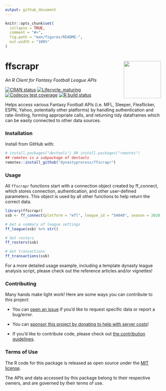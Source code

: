 ```yaml
---
output: github_document
---
```


<!-- README.md is generated from README.Rmd. Please edit that file -->

```r
knitr::opts_chunk$set(
  collapse = TRUE,
  comment = "#>",
  fig.path = "man/figures/README-",
  out.width = "100%"
)
```
# ffscrapr <a href='#'><img src='man/figures/logo.png' align="right" height="120" /></a>
*An R Client for Fantasy Football League APIs*

  <!-- badges: start -->
  
  [![CRAN status](https://www.r-pkg.org/badges/version/ffscrapr)](https://CRAN.R-project.org/package=ffscrapr)
  [![Lifecycle: maturing](https://img.shields.io/badge/lifecycle-maturing-blue.svg)](https://www.tidyverse.org/lifecycle/#maturing)
  [![Codecov test coverage](https://codecov.io/gh/DynastyProcess/ffscrapr/branch/main/graph/badge.svg)](https://codecov.io/gh/DynastyProcess/ffscrapr?branch=main)
  [![R build status](https://github.com/DynastyProcess/ffscrapr/workflows/R-CMD-check/badge.svg)](https://github.com/DynastyProcess/ffscrapr/actions)
  
  <!-- badges: end -->

Helps access various Fantasy Football APIs (i.e. MFL, Sleeper, Fleaflicker, ESPN, Yahoo, potentially other platforms) by handling authentication and rate-limiting, forming appropriate calls, and returning tidy dataframes which can be easily connected to other data sources.

### Installation
Install from GitHub with:

``` r
# install.packages("devtools") OR install.packages("remotes")
## remotes is a subpackage of devtools
remotes::install_github("dynastyprocess/ffscrapr")
```

### Usage

All `ffscrapr` functions start with a connection object created by ff_connect, which stores connection, authentication, and other user-defined parameters. This object is used by all other functions to help return the correct data.

```r
library(ffscrapr)
ssb <- ff_connect(platform = "mfl", league_id = "54040", season = 2020)

# Get a summary of league settings
ff_league(ssb) %>% str()

# Get rosters
ff_rosters(ssb)

# Get transactions
ff_transactions(ssb)

```

For a more detailed usage example, including a template dynasty league analysis script, please check out the reference articles and/or vignettes!

### Contributing

Many hands make light work! Here are some ways you can contribute to this project:

- You can [open an issue](https://github.com/DynastyProcess/ffscrapr/issues/new/choose) if you'd like to request specific data or report a bug/error. 

- You can [sponsor this project by donating to help with server costs](https://github.com/sponsors/tanho63)!

- If you'd like to contribute code, please check out [the contribution guidelines](https://ffscrapr.dynastyprocess.com/CONTRIBUTING.html).

### Terms of Use

The R code for this package is released as open source under the [MIT license](https://ffscrapr.dynastyprocess.com/LICENSE.html). 

The APIs and data accessed by this package belong to their respective owners, and are governed by their terms of use. 

